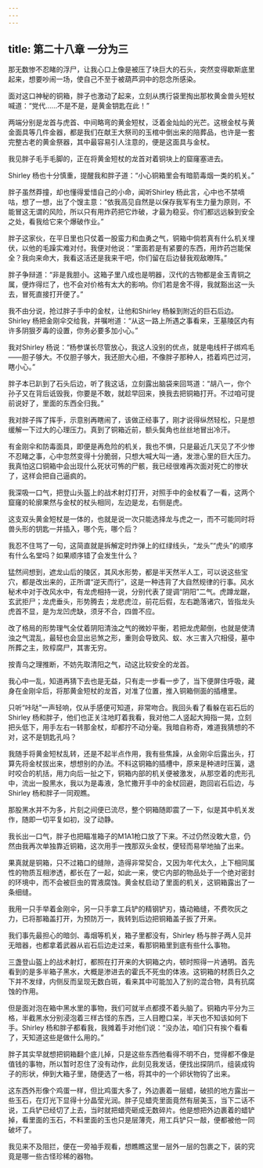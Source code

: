 ```yaml
---
---
---
```

title: 第二十八章 一分为三
---




那无数惨不忍睹的浮尸，让我心口上像是被压了块巨大的石头，突然变得歇斯底里起来，想要吵闹一场，使自己不至于被葫芦洞中的怨念所感染。

面对这口神秘的铜箱，胖子也激动了起来，立刻从携行袋里掏出那枚黄金兽头短杖喊道：“党代……不是不是，是黄金钥匙在此！”

两端分别是龙首与虎首、中间略弯的黄金短杖，泛着金灿灿的光芒。这根金杖与黄金面具等几件金器，都是我们在献王大祭司的玉棺中倒出来的陪葬品，也许是一套完整古老的黄金祭器，其中最容易引人注意的，便是这面具与金杖。

我见胖子毛手毛脚的，正在将黄金短杖的龙首对着铜块上的窟窿塞进去。

Shirley 杨也十分慎重，提醒我和胖子道：“小心铜箱里会有暗箭毒烟一类的机关。”

胖子虽然莽撞，却也懂得爱惜自己的小命，闻听Shirley 杨此言，心中也不禁嘀咕，想了一想，出了个馊主意：“依我高见自然是以保存我军有生力量为原则，不能冒这无谓的风险，所以只有用炸药把它炸破，才最为稳妥。你们都远远躲到安全之处，看我给它来个爆破作业。”

胖子这家伙，在平日里也只仗着一股蛮力和血勇之气，铜箱中倘若真有什么机关埋伏，以他的毛躁实难对付。我便对他说：“里面若是有紧要的东西，用炸药岂能保全？我向来命大，我看这活还是我来干吧，你们留在后边替我观敌暸阵。”

胖子争辩道：“非是我胆小。这箱子里八成也是明器，汉代的古物都是金玉青铜之属，便炸得烂了，也不会对价格有太大的影响。你们若是舍不得，我就豁出这一头去，冒死直接打开便了。”

我不由分说，抢过胖子手中的金杖，让他和Shirley 杨躲到附近的巨石后边。Shirley 杨把金刚伞交给我，并嘱咐道：“从这一路上所遇之事看来，王墓陵区内有许多阴狠歹毒的设置，你务必要多加小心。”

我对Shirley 杨说：“杨参谋长尽管放心，我这人没别的优点，就是电线杆子绑鸡毛——胆子够大。不仅胆子够大，我还胆大心细，不像胖子那种人，捂着鸡巴过河，瞎小心。”

胖子本已趴到了石头后边，听了我这话，立刻露出脑袋来回骂道：“胡八一，你个孙子又在背后诋毁我，你要是不敢，就趁早回来，换我去把铜箱打开。不过咱可提前说好了，里面的东西全归我。”

我对胖子挥了挥手，示意别再瞎闹了，该做正经事了，刚才说得纵然轻松，只是想缓解一下过大的心理压力。真到了铜箱近前，额头鬓角也丝丝地冒出冷汗。

有金刚伞和防毒面具，即便是再危险的机关，我也不惧，只是最近几天见了不少惨不忍睹之事，心中忽然变得十分脆弱，只想大喊大叫一通，发泄心里的巨大压力。我真怕这口铜箱中会出现什么死状可怖的尸骸，我已经很难再次面对死亡的惨状了，这样会把自己逼疯的。

我深吸一口气，把登山头盔上的战术射灯打开，对照手中的金杖看了一看，这两个窟窿的轮廓果然与金杖的杖头相同，左边是龙，右侧是虎。

这支双头黄金短杖是一体的，也就是说一次只能选择龙与虎之一，而不可能同时将兽头形的钥匙一并插入，哪个先，哪个后？

我忍不住骂了一句，这简直就是拆解定时炸弹上的红绿线头，“龙头”“虎头”的顺序有什么名堂吗？如果顺序错了会发生什么？

猛然间想到，遮龙山后的陵区，其风水形势，都是半天然半人工，可以说这些宝穴，都是改出来的，正所谓“逆天而行”，这是一种违背了大自然规律的行事。风水秘术中对于改风水中，有龙虎相持一说，分别代表了提调“阴阳”二气。虎蹲龙踞，玄武拒尸；龙虎垂头，形势腾去；龙悲虎泣，前花后假，左右跪落诸穴，皆指龙头虎首不显，是为龙凹虎缺，须牙不合，四兽不应。

改了格局的形势理气全仗着阴阳清浊之气的微妙平衡，若把龙虎颠倒，也就是使清浊之气混乱，最轻也会显出忌煞之形，重则会导致风、蚁、水三害入穴相侵，墓中所葬之主，败椁腐尸，其害无穷。

按青乌之理推断，不妨先取清阳之气，动这比较安全的龙首。

我心中一乱，知道再猜下去也是无益，只有走一步看一步了，当下便屏住呼吸，藏身在金刚伞后，将那黄金短杖的龙首，对准了位置，推入铜箱侧面的插槽里。

只听“咔哒”一声轻响，仅从手感便可知道，非常吻合。我回头看了看躲在岩石后的Shirley 杨和胖子，他们也正关注地盯着我看，我对他二人竖起大拇指一晃，立刻把头低下，用手左右一转那金杖，却都拧不动分毫。我暗自称奇，难道我猜想的不对，这不是钥匙孔吗？

我随手将黄金短杖乱转，还是不起半点作用，我有些焦躁，从金刚伞后露出头，打算先将金杖拔出来，想想别的办法。不料这铜箱的插槽中，原来是种进时压簧，退时咬合的机括，用力向后一扯之下，铜箱内部的机关便被激发，从那空着的虎形孔中，流出一股黑水，我以为是毒液，急忙撒开手中的金杖回避，跑回岩石后边，与Shirley 杨和胖子一同观瞧。

那股黑水并不为多，片刻之间便已流尽，整个铜箱随即震了一下，似是其中机关发作，随即一切平复如初，没了动静。

我长出一口气，胖子也把瞄准箱子的M1A1枪口放了下来。不过仍然没敢大意，仍然由我再次单独靠近铜箱，这次用手一拽那双头金杖，便轻而易举地抽了出来。

果真就是铜箱，只不过箱口的缝隙，造得非常契合，又因为年代太久，上下相同属性的物质互相渗透，都长在了一起，如此一来，使它内部的物品处于一个绝对密封的环境中，而不会被巨虫的胃液腐蚀。黄金杖启动了里面的机关，这铜箱露出了一条细缝。

我用一只手举着金刚伞，另一只手拿工兵铲的精钢铲刃，撬动箱缝，不费吹灰之力，已将那箱盖打开，为预防万一，我转到后边把铜箱盖子扳了开来。

我们事先最担心的暗剑、毒烟等机关，箱子里都没有，Shirley 杨与胖子两人见并无暗器，也都拿着武器从岩石后边走过来，看那铜箱里到底有些什么事物。

三盏登山盔上的战术射灯，都照在打开来的大铜箱之内，顿时照得一片通明。首先看到的是多半箱子黑水，大概是渗进去的霍氏不死虫的体液。这铜箱的材质日久之下并不发绿，内侧反而呈现无数白斑，看来其中可能加入了别的混合物，具有抗腐蚀的作用。

但是面对泡在箱中黑水里的事物，我们可就半点都摸不着头脑了。铜箱内平分为三格，半截黑水分别浸泡着三样古怪的东西，三人目瞪口呆，半天也不知该如何下手。Shirley 杨和胖子都看我，我摊着手对他们说：“没办法，咱们只有挨个看看了，天知道这些是做什么用的。”

胖子其实早就想把铜箱翻个底儿掉，只是这些东西他看得不明不白，觉得都不像是值钱的事物，所以暂时忍住了没有动作，此刻见我发话，便找出探阴爪，组装成钩子的形状，伸到大箱子里，随便选了一格，将其中的一个卵状物钩了出来。

这东西外形像个鸡蛋一样，但比鸡蛋大多了，外边裹着一层蜡，破损的地方露出一些玉石，在灯光下显得十分晶莹光润。胖子见蜡壳里面竟然有层美玉，当下二话不说，工兵铲已经切了上去，当时就把蜡壳砸成无数碎片。他是想把外边裹着的蜡铲掉，看里面的玉石，不料里面的玉也只是层薄壳，用工兵铲只一敲，便都被他一同破坏了。

我见来不及阻拦，便在一旁袖手观看，想瞧瞧这里一层外一层的包裹之下，装的究竟是哪一些古怪珍稀的器物。